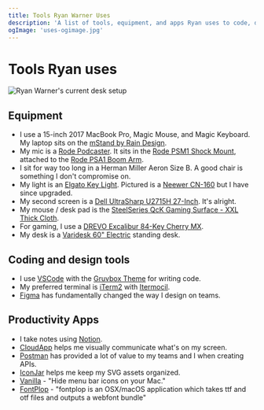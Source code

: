 ```yaml
---
title: Tools Ryan Warner Uses
description: 'A list of tools, equipment, and apps Ryan uses to code, design, and communicate.'
ogImage: 'uses-ogimage.jpg'
---
```


# Tools Ryan uses

![Ryan Warner's current desk setup](/images/uses-desk.jpg)

## Equipment

- I use a 15-inch 2017 MacBook Pro, Magic Mouse, and Magic Keyboard. My laptop sits on the [mStand by Rain Design](https://www.amazon.com/gp/product/B000OOYECC/ref=as_li_tl?ie=UTF8&tag=ryanwarner03-20&camp=1789&creative=9325&linkCode=as2&creativeASIN=B000OOYECC&linkId=356fdcae3316396fe72e3a88c9df1860).
- My mic is a [Rode Podcaster](https://amzn.to/2Q1l35T). It sits in the [Rode PSM1 Shock Mount](http://www.rode.com/accessories/psm1), attached to the [Rode PSA1 Boom Arm](http://www.rode.com/accessories/psa1).
- I sit for way too long in a Herman Miller Aeron Size B. A good chair is something I don't compromise on.
- My light is an [Elgato Key Light](https://www.elgato.com/en/gaming/key-light). Pictured is a [Neewer CN-160](https://www.amazon.com/gp/product/B004TJ6JH6/ref=as_li_tl?ie=UTF8&tag=ryanwarner03-20&camp=1789&creative=9325&linkCode=as2&creativeASIN=B004TJ6JH6&linkId=2bd76f15ec85594f4117b639602e73df) but I have since upgraded.
- My second screen is a [Dell UltraSharp U2715H 27-Inch](https://amzn.to/3l0K4MS). It's alright.
- My mouse / desk pad is the [SteelSeries QcK Gaming Surface - XXL Thick Cloth](https://amzn.to/3g6sDXu).
- For gaming, I use a [DREVO Excalibur 84-Key Cherry MX](https://amzn.to/3g9kQIv).
- My desk is a [Varidesk 60" Electric](https://amzn.to/2DV0t4L) standing desk.

## Coding and design tools

- I use [VSCode](visualstudio.com) with the [Gruvbox Theme](https://marketplace.visualstudio.com/items?itemName=tomphilbin.gruvbox-themes) for writing code.
- My preferred terminal is [iTerm2](https://iterm2.com/) with [Itermocil](https://github.com/TomAnthony/itermocil).
- [Figma](https://www.figma.com/) has fundamentally changed the way I design on teams.

## Productivity Apps

- I take notes using [Notion](https://www.notion.so/).
- [CloudApp](https://www.getcloudapp.com/) helps me visually communicate what's on my screen.
- [Postman](https://www.getpostman.com/) has provided a lot of value to my teams and I when creating APIs.
- [IconJar](https://geticonjar.com/) helps me keep my SVG assets organized.
- [Vanilla](https://matthewpalmer.net/vanilla/) - "Hide menu bar icons on your Mac."
- [FontPlop](https://www.fontplop.com/) - "fontplop is an OSX/macOS application which takes ttf and otf files and outputs a webfont bundle"
